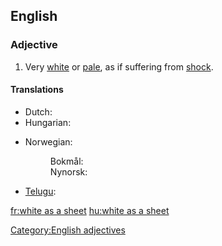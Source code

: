 ==English==

===Adjective===
{{head|en|adjective|head=(as) [[white]] as a [[sheet]]}}

# {{context|simile|said of a human's [[complexion]]|lang=en}} Very [[white]] or [[pale]], as if suffering from [[shock]].

====Translations====
{{trans-top|pale as if suffering from shock}}
* Dutch: {{t+|nl|spierwit}}
* Hungarian: {{t+|hu|fehér, mint a fal}}
{{trans-mid}}
* Norwegian:
*: Bokmål: {{t|nb|hvit som et laken}}
*: Nynorsk: {{t|nn|kvit som eit laken}}
* [[Telugu]]: {{t|te|పాలిపోవుట|tr=palipovuta|sc=Telu}}
{{trans-bottom}}

[[Category:English adjectives]]

[[fr:white as a sheet]]
[[hu:white as a sheet]]